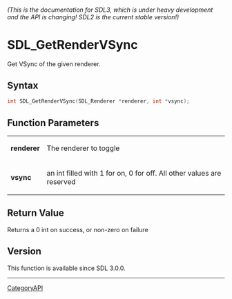 ====== (This is the documentation for SDL3, which is under heavy development and the API is changing! SDL2 is the current stable version!) ======
= SDL_GetRenderVSync =

Get VSync of the given renderer.

== Syntax ==

<syntaxhighlight lang='c'>
int SDL_GetRenderVSync(SDL_Renderer *renderer, int *vsync);
</syntaxhighlight>

== Function Parameters ==

{|
|'''renderer'''
|The renderer to toggle
|-
|'''vsync'''
|an int filled with 1 for on, 0 for off. All other values are reserved
|}

== Return Value ==

Returns a 0 int on success, or non-zero on failure

== Version ==

This function is available since SDL 3.0.0.

----
[[CategoryAPI]]


